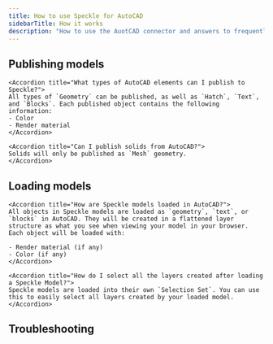 ```yaml
---
title: How to use Speckle for AutoCAD
sidebarTitle: How it works
description: "How to use the AuotCAD connector and answers to frequently asked questions"
---
```


## Publishing models

<AccordionGroup>

    <Accordion title="What types of AutoCAD elements can I publish to Speckle?">
    All types of `Geometry` can be published, as well as `Hatch`, `Text`, and `Blocks`. Each published object contains the following information:
    - Color
    - Render material
    </Accordion>

    <Accordion title="Can I publish solids from AutoCAD?">
    Solids will only be published as `Mesh` geometry.
    </Accordion>

</AccordionGroup>

## Loading models

<AccordionGroup>

    <Accordion title="How are Speckle models loaded in AutoCAD?">
    All objects in Speckle models are loaded as `geometry`, `text`, or `blocks` in AutoCAD. They will be created in a flattened layer structure as what you see when viewing your model in your browser. Each object will be loaded with:
    
    - Render material (if any)
    - Color (if any)
    </Accordion>

    <Accordion title="How do I select all the layers created after loading a Speckle Model?">
    Speckle models are loaded into their own `Selection Set`. You can use this to easily select all layers created by your loaded model.
    </Accordion>

</AccordionGroup>

## Troubleshooting


<ConnectorTroubleshooting app="AutoCAD" />
